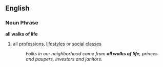==English== 
=== Noun Phrase ===
'''all walks of life'''
# {{idiom}} all [[professions]], [[lifestyles]] or [[social]] [[classes]]
#: ''Folks in our neighborhood come from '''all walks of life''', princes and paupers, investors and janitors.''